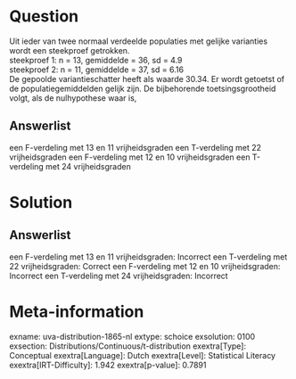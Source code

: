 Question
========

Uit ieder van twee normaal verdeelde populaties met gelijke varianties
wordt een steekproef getrokken.\
steekproef 1: n = 13, gemiddelde = 36, sd = 4.9\
steekproef 2: n = 11, gemiddelde = 37, sd = 6.16\
De gepoolde variantieschatter heeft als waarde 30.34. Er wordt getoetst
of de populatiegemiddelden gelijk zijn. De bijbehorende
toetsingsgrootheid volgt, als de nulhypothese waar is,

Answerlist
----------

een F-verdeling met 13 en 11 vrijheidsgraden
een T-verdeling met 22 vrijheidsgraden
een F-verdeling met 12 en 10 vrijheidsgraden
een T-verdeling met 24 vrijheidsgraden

Solution
========

Answerlist
----------

een F-verdeling met 13 en 11 vrijheidsgraden: Incorrect
een T-verdeling met 22 vrijheidsgraden: Correct
een F-verdeling met 12 en 10 vrijheidsgraden: Incorrect
een T-verdeling met 24 vrijheidsgraden: Incorrect

Meta-information
================
exname: uva-distribution-1865-nl
extype: schoice
exsolution: 0100
exsection: Distributions/Continuous/t-distribution
exextra[Type]: Conceptual
exextra[Language]: Dutch
exextra[Level]: Statistical Literacy
exextra[IRT-Difficulty]: 1.942
exextra[p-value]: 0.7891
